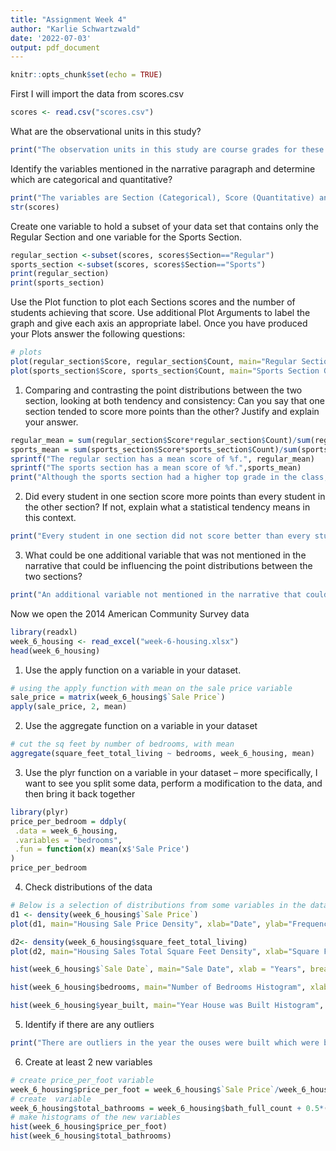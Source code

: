 ---
title: "Assignment Week 4"
author: "Karlie Schwartzwald"
date: '2022-07-03'
output: pdf_document
---

```{r setup, include=FALSE}
knitr::opts_chunk$set(echo = TRUE)
```

First I will import the data from scores.csv

```{r scores import}
scores <- read.csv("scores.csv")
```
What are the observational units in this study?
```{r}
print("The observation units in this study are course grades for these two sections of students")
```
Identify the variables mentioned in the narrative paragraph and determine which are categorical and quantitative?
```{r}
print("The variables are Section (Categorical), Score (Quantitative) and Count (Quantitative)")
str(scores)
```
Create one variable to hold a subset of your data set that contains only the Regular Section and one variable for the Sports Section.
```{r}
regular_section <-subset(scores, scores$Section=="Regular")
sports_section <-subset(scores, scores$Section=="Sports")
print(regular_section)
print(sports_section)
```
Use the Plot function to plot each Sections scores and the number of students achieving that score. Use additional Plot Arguments to label the graph and give each axis an appropriate label. Once you have produced your Plots answer the following questions:
```{r}
# plots
plot(regular_section$Score, regular_section$Count, main="Regular Section Grade Scores", ylab = "Frequency", xlab = "Score")
plot(sports_section$Score, sports_section$Count, main="Sports Section Grade Scores", ylab = "Frequency", xlab = "Score")
```

1. Comparing and contrasting the point distributions between the two section, looking at both tendency and consistency: Can you say that one section tended to score more points than the other? Justify and explain your answer.
```{r}
regular_mean = sum(regular_section$Score*regular_section$Count)/sum(regular_section$Count)
sports_mean = sum(sports_section$Score*sports_section$Count)/sum(sports_section$Count)
sprintf("The regular section has a mean score of %f.", regular_mean) 
sprintf("The sports section has a mean score of %f.",sports_mean)
print("Although the sports section had a higher top grade in the class, it tended to score lower than the other section.")
```
2. Did every student in one section score more points than every student in the other section? If not, explain what a statistical tendency means in this context.
```{r}
print("Every student in one section did not score better than every student in another section. What we mean by statistical tendency in this context, is that the mean score between the two sections was different and the regular section scored higher on average. Statistical tendency could also refer to measures of median and mode.")
```
3. What could be one additional variable that was not mentioned in the narrative that could be influencing the point distributions between the two sections?
```{r}
print("An additional variable not mentioned in the narrative that could be influencing the point distributions between the two sections is what time of day the class is. If one class is very early in the morning, or right after lunch, it could be that sleepy students do worse in these classes.")
```
Now we open the 2014 American Community Survey data
```{r  housing_import}
library(readxl)
week_6_housing <- read_excel("week-6-housing.xlsx")
head(week_6_housing)
```
1. Use the apply function on a variable in your dataset.
```{r}
# using the apply function with mean on the sale price variable
sale_price = matrix(week_6_housing$`Sale Price`)
apply(sale_price, 2, mean)
```
2. Use the aggregate function on a variable in your dataset
```{r}
# cut the sq feet by number of bedrooms, with mean
aggregate(square_feet_total_living ~ bedrooms, week_6_housing, mean)
```
3. Use the plyr function on a variable in your dataset – more specifically, I want to see you split some data, perform a modification to the data, and then bring it back together
```{r}
library(plyr)
price_per_bedroom = ddply(
 .data = week_6_housing,
 .variables = "bedrooms",
 .fun = function(x) mean(x$'Sale Price')
)
price_per_bedroom
```
4. Check distributions of the data
```{r}
# Below is a selection of distributions from some variables in the data
d1 <- density(week_6_housing$`Sale Price`)
plot(d1, main="Housing Sale Price Density", xlab="Date", ylab="Frequency")

d2<- density(week_6_housing$square_feet_total_living)
plot(d2, main="Housing Sales Total Square Feet Density", xlab="Square Feet", ylab="Frequency")

hist(week_6_housing$`Sale Date`, main="Sale Date", xlab = "Years", breaks ="years")

hist(week_6_housing$bedrooms, main="Number of Bedrooms Histogram", xlab="Number of Rooms", ylab="Frequency")

hist(week_6_housing$year_built, main="Year House was Built Histogram", xlab="Year", ylab="Frequency")
```
5. Identify if there are any outliers
```{r}
print("There are outliers in the year the ouses were built which were built before 1920. There are outliers in the Total Square Feet of the houses sold with some houses with over 12000 sq feet. There are also numerous outliers in the Sale Date category.")
```
6. Create at least 2 new variables
```{r}
# create price_per_foot variable
week_6_housing$price_per_foot = week_6_housing$`Sale Price`/week_6_housing$square_feet_total_living
# create  variable
week_6_housing$total_bathrooms = week_6_housing$bath_full_count + 0.5*(week_6_housing$bath_half_count) + 0.75*(week_6_housing$bath_3qtr_count)
# make histograms of the new variables
hist(week_6_housing$price_per_foot)
hist(week_6_housing$total_bathrooms)
```